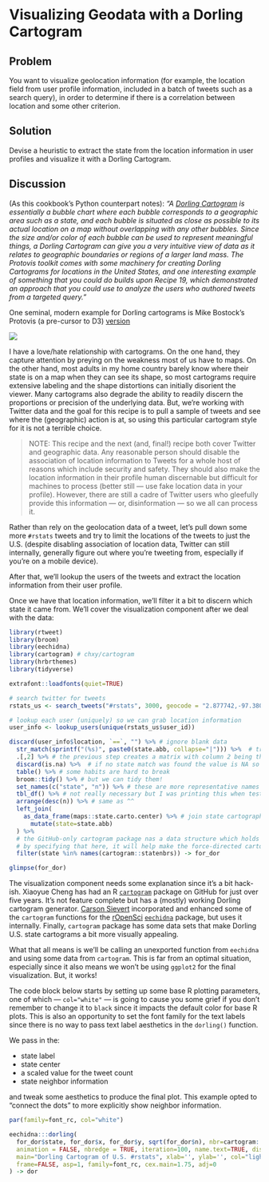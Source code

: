# Visualizing Geodata with a Dorling Cartogram

## Problem

You want to visualize geolocation information (for example, the location field from user profile information, included in a batch of tweets such as a search query), in order to determine if there is a correlation between location and some other criterion.

## Solution

Devise a heuristic to extract the state from the location information in user profiles and visualize it with a Dorling Cartogram.

## Discussion

(As this cookbook's Python counterpart notes): _"A [Dorling Cartogram](http://mbostock.github.io/protovis/ex/cartogram.html) is essentially a bubble chart where each bubble corresponds to a geographic area such as a state, and each bubble is situated as close as possible to its actual location on a map without overlapping with any other bubbles. Since the size and/or color of each bubble can be used to represent meaningful things, a Dorling Cartogram can give you a very intuitive view of data as it relates to geographic boundaries or regions of a larger land mass. The Protovis toolkit comes with some machinery for creating Dorling Cartograms for locations in the United States, and one interesting example of something that you could do builds upon Recipe 19, which demonstrated an approach that you could use to analyze the users who authored tweets from a targeted query."_

One seminal, modern example for Dorling cartograms is Mike Bostock's Protovis (a pre-cursor to D3) [version](http://mbostock.github.io/protovis/ex/cartogram.html)

![](figures/20-01-protovis.png)

I have a love/hate relationship with cartograms. On the one hand, they capture attention by preying on the weakness most of us have to maps. On the other hand, most adults in my home country barely know where their state is on a map when they can see its shape, so most cartograms require extensive labeling and the shape distortions can initially disorient the viewer. Many cartograms also degrade the ability to readily discern the proportions or precision of the underlying data. But, we're working with Twitter data and the goal for this recipe is to pull a sample of tweets and see where the (geographic) action is at, so using this particular cartogram style for it is not a terrible choice.

>NOTE: This recipe and the next (and, final!) recipe both cover Twitter and geographic data. Any reasonable person should disable the association of location information to Tweets for a whole host of reasons which include security and safety. They should also make the location information in their profile human discernable but difficult for machines to process (better still --- use fake location data in your profile). However, there are still a cadre of Twitter users who gleefully provide this information --- or, disinformation --- so we all can process it.

Rather than rely on the geolocation data of a tweet, let's pull down some more `#rstats` tweets and try to limit the locations of the tweets to just the U.S. (despite disabling association of location data, Twitter can still internally, generally figure out where you're tweeting from, especially if you're on a mobile device). 

After that, we'll lookup the users of the tweets and extract the location information from their user profile.

Once we have that location information, we'll filter it a bit to discern which state it came from. We'll cover the visualization component after we deal with the data:

```r
library(rtweet)
library(broom)
library(eechidna)
library(cartogram) # chxy/cartogram
library(hrbrthemes)
library(tidyverse)
```
```r
extrafont::loadfonts(quiet=TRUE)
```
```r
# search twitter for tweets
rstats_us <- search_tweets("#rstats", 3000, geocode = "2.877742,-97.380979,3000mi") # geocode request isn't perfect but helps narrow down

# lookup each user (uniquely) so we can grab location information
user_info <- lookup_users(unique(rstats_us$user_id)) 

discard(user_info$location, `==`, "") %>% # ignore blank data
  str_match(sprintf("(%s)", paste0(state.abb, collapse="|"))) %>%  # try to match U.S. state abbreviations
  .[,2] %>% # the previous step creates a matrix with column 2 being the extracted information (if any)
  discard(is.na) %>%  # if no state match was found the value is NA so discard this one
  table() %>% # some habits are hard to break
  broom::tidy() %>% # but we can tidy them!
  set_names(c("state", "n")) %>% # these are more representative names
  tbl_df() %>% # not really necessary but I was printing this when testing
  arrange(desc(n)) %>% # same as ^^
  left_join(
    as_data_frame(maps::state.carto.center) %>% # join state cartographic center data
      mutate(state=state.abb)
  ) %>% 
  # the GitHub-only cartogram package nas a data structure which holds state adjacency information
  # by specifying that here, it will help make the force-directed cartogram circle positioning more precise (and pretty)
  filter(state %in% names(cartogram::statenbrs)) -> for_dor 

glimpse(for_dor)
```

The visualization component needs some explanation since it's a bit hack-ish. Xiaoyue Cheng has had an R [`cartogram`](https://github.com/chxy/cartogram) package on GitHub for just over five years. It's not feature complete but has a (mostly) working Dorling cartogram generator. [Carson Sievert](https://github.com/cpsievert) incorporated and enhanced some of the `cartogram` functions for the [rOpenSci](https://ropensci.org/) [`eechidna`](https://github.com/ropenscilabs/eechidna) package, but uses it internally. Finally, `cartogram` package has some data sets that make Dorling U.S. state cartograms a bit more visually appealing.

What that all means is we'll be calling an unexported function from `eechidna` and using some data from `cartogram`. This is far from an optimal situation, especially since it also means we won't be using `ggplot2` for the final visualization. But, it works!

The code block below starts by setting up some base R plotting parameters, one of which --- `col="white"` --- is going to cause you some grief if you don't remember to change it to `black` since it impacts the default color for base R plots. This is also an opportunity to set the font family for the text labels since there is no way to pass text label aesthetics in the `dorling()` function.

We pass in the:

- state label
- state center
- a scaled value for the tweet count
- state neighbor information

and tweak some aesthetics to produce the final plot. This example opted to "connect the dots" to more explicitly show neighbor information. 

```r
par(family=font_rc, col="white")

eechidna:::dorling(
  for_dor$state, for_dor$x, for_dor$y, sqrt(for_dor$n), nbr=cartogram::statenbrs, 
  animation = FALSE, nbredge = TRUE, iteration=100, name.text=TRUE, dist.ratio=1.2,
  main="Dorling Cartogram of U.S. #rstats", xlab='', ylab='', col="lightslategray",
  frame=FALSE, asp=1, family=font_rc, cex.main=1.75, adj=0
) -> dor
```
